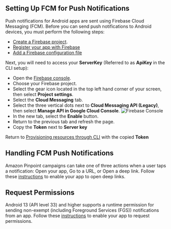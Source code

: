 ## Setting Up FCM for Push Notifications

Push notifications for Android apps are sent using Firebase Cloud Messaging (FCM). Before you can send push notifications to Android devices, you must perform the following steps:
- [Create a Firebase project](https://firebase.google.com/docs/cloud-messaging/android/first-message#create_a_firebase_project).
- [Register your app with Firebase](https://firebase.google.com/docs/cloud-messaging/android/first-message#register_your_app_with_firebase)
- [Add a Firebase configuration file](https://firebase.google.com/docs/cloud-messaging/android/first-message#add_a_firebase_configuration_file)

Next, you will need to access your **ServerKey** (Referred to as **ApiKey** in the CLI setup):
- Open the [Firebase console](https://console.firebase.google.com/).
- Choose your Firebase project.
- Select the gear icon located in the top left hand corner of your screen, then select **Project settings**.
- Select the **Cloud Messaging** tab.
- Select the three vertical dots next to **Cloud Messaging API (Legacy)**, then select **Manage API in Google Cloud Console**.
![Firebase Console](/images/push-notifications/firebaseconsole.png)
- In the new tab, select the **Enable** button.
- Return to the previous tab and refresh the page.
- Copy the **Token** next to **Server key**

Return to [Provisioning resources through CLI](/lib/push-notifications/getting-started/#provisioning-resources-through-cli) with the copied **Token**

## Handling FCM Push Notifications

Amazon Pinpoint campaigns can take one of three actions when a user taps a notification: Open your app, Go to a URL, or Open a deep link. Follow these [instructions](https://developer.android.com/training/app-links/deep-linking) to enable your app to open deep links.

## Request Permissions

Android 13 (API level 33) and higher supports a runtime permission for sending non-exempt (including Foreground Services (FGS)) notifications from an app. Follow these [instructions](https://developer.android.com/training/permissions/requesting) to enable your app to request permissions.